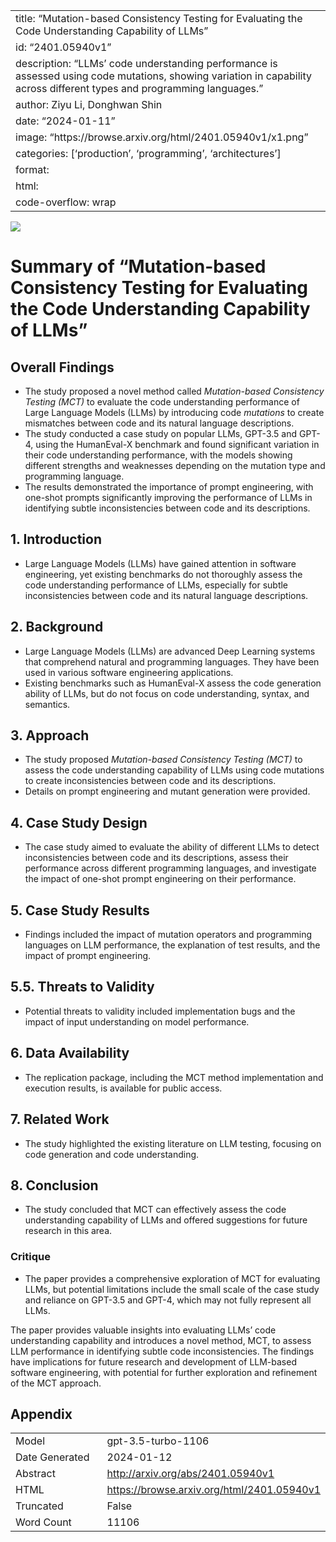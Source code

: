 
---
title: "Mutation-based Consistency Testing for Evaluating the Code Understanding Capability of LLMs"
id: "2401.05940v1"
description: "LLMs' code understanding performance is assessed using code mutations, showing variation in capability across different types and programming languages."
author: Ziyu Li, Donghwan Shin
date: "2024-01-11"
image: "https://browse.arxiv.org/html/2401.05940v1/x1.png"
categories: ['production', 'programming', 'architectures']
format:
  html:
    code-overflow: wrap
---

![](https://browse.arxiv.org/html/2401.05940v1/x1.png)

# Summary of "Mutation-based Consistency Testing for Evaluating the Code Understanding Capability of LLMs"

## Overall Findings
- The study proposed a novel method called *Mutation-based Consistency Testing (MCT)* to evaluate the code understanding performance of Large Language Models (LLMs) by introducing code *mutations* to create mismatches between code and its natural language descriptions.
- The study conducted a case study on popular LLMs, GPT-3.5 and GPT-4, using the HumanEval-X benchmark and found significant variation in their code understanding performance, with the models showing different strengths and weaknesses depending on the mutation type and programming language.
- The results demonstrated the importance of prompt engineering, with one-shot prompts significantly improving the performance of LLMs in identifying subtle inconsistencies between code and its descriptions.

## 1. Introduction

- Large Language Models (LLMs) have gained attention in software engineering, yet existing benchmarks do not thoroughly assess the code understanding performance of LLMs, especially for subtle inconsistencies between code and its natural language descriptions.

## 2. Background
- Large Language Models (LLMs) are advanced Deep Learning systems that comprehend natural and programming languages. They have been used in various software engineering applications.
- Existing benchmarks such as HumanEval-X assess the code generation ability of LLMs, but do not focus on code understanding, syntax, and semantics.

## 3. Approach
- The study proposed *Mutation-based Consistency Testing (MCT)* to assess the code understanding capability of LLMs using code mutations to create inconsistencies between code and its descriptions.
- Details on prompt engineering and mutant generation were provided.

## 4. Case Study Design
- The case study aimed to evaluate the ability of different LLMs to detect inconsistencies between code and its descriptions, assess their performance across different programming languages, and investigate the impact of one-shot prompt engineering on their performance.

## 5. Case Study Results
- Findings included the impact of mutation operators and programming languages on LLM performance, the explanation of test results, and the impact of prompt engineering.

## 5.5. Threats to Validity
- Potential threats to validity included implementation bugs and the impact of input understanding on model performance.

## 6. Data Availability
- The replication package, including the MCT method implementation and execution results, is available for public access.

## 7. Related Work
- The study highlighted the existing literature on LLM testing, focusing on code generation and code understanding.

## 8. Conclusion
- The study concluded that MCT can effectively assess the code understanding capability of LLMs and offered suggestions for future research in this area.

### Critique
- The paper provides a comprehensive exploration of MCT for evaluating LLMs, but potential limitations include the small scale of the case study and reliance on GPT-3.5 and GPT-4, which may not fully represent all LLMs.

The paper provides valuable insights into evaluating LLMs' code understanding capability and introduces a novel method, MCT, to assess LLM performance in identifying subtle code inconsistencies. The findings have implications for future research and development of LLM-based software engineering, with potential for further exploration and refinement of the MCT approach.

## Appendix

|          |          |
|----------|----------|
| Model     | gpt-3.5-turbo-1106       |
| Date Generated     | 2024-01-12       |
| Abstract | [http://arxiv.org/abs/2401.05940v1](http://arxiv.org/abs/2401.05940v1)        |
| HTML     | [https://browse.arxiv.org/html/2401.05940v1](https://browse.arxiv.org/html/2401.05940v1)       |
| Truncated       | False       |
| Word Count       | 11106       |